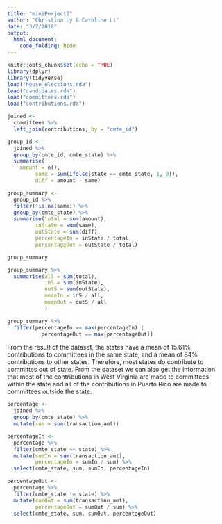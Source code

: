 ```yaml
---
title: "miniPorject2"
author: "Christina Ly & Caroline Li"
date: "3/7/2018"
output: 
  html_document:
    code_folding: hide
---
```


```r
knitr::opts_chunk$set(echo = TRUE)
library(dplyr)
library(tidyverse)
load("house_elections.rda")
load("candidates.rda")
load("committees.rda")
load("contributions.rda")
```


```r
joined <- 
  committees %>%
  left_join(contributions, by = "cmte_id")

group_id <-
  joined %>%
  group_by(cmte_id, cmte_state) %>%
  summarise(
    amount = n(),
         same = sum(ifelse(state == cmte_state, 1, 0)),
         diff = amount - same)


```

```r
group_summary <-
  group_id %>%
  filter(!is.na(same)) %>%
  group_by(cmte_state) %>%
  summarise(total = sum(amount),
         inState = sum(same),
         outState = sum(diff), 
         percentageIn = inState / total, 
         percentageOut = outState / total)

group_summary 

group_summary %>%
  summarise(all = sum(total),
            inS = sum(inState),
            outS = sum(outState),
            meanIn = inS / all,
            meanOut = outS / all
            )

group_summary %>%
  filter(percentageIn == max(percentageIn) | 
           percentageOut == max(percentageOut))
```

From the result of the dataset, the states have a mean of 15.61% contributions to committees in the same state, and a mean of 84% contributions to other states. Therefore, most states do contribute to committes out of state. From the dataset we can also get the information that most of the contributions in West Virginia are made to committees within the state and all of the contributions in Puerto Rico are made to committees outside the state. 

```r
percentage <- 
  joined %>%
  group_by(cmte_state) %>%
  mutate(sum = sum(transaction_amt))

percentageIn <- 
  percentage %>%
  filter(cmte_state == state) %>%
  mutate(sumIn = sum(transaction_amt),
         percentageIn = sumIn / sum) %>%
  select(cmte_state, sum, sumIn, percentageIn)

percentageOut <- 
  percentage %>%
  filter(cmte_state != state) %>%
  mutate(sumOut = sum(transaction_amt),
         percentageOut = sumOut / sum) %>%
  select(cmte_state, sum, sumOut, percentageOut)
```

